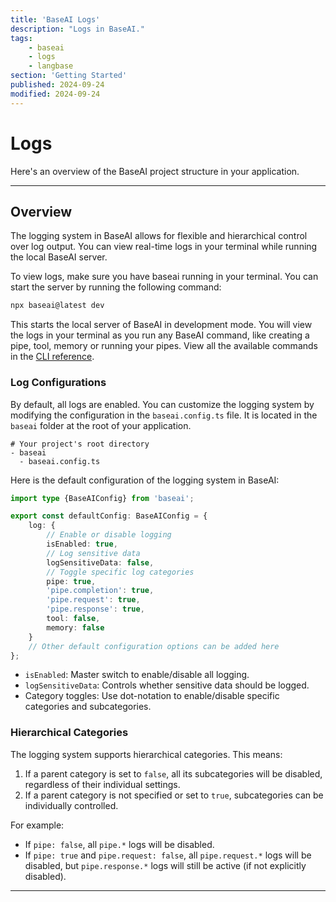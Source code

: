 ```yaml
---
title: 'BaseAI Logs'
description: "Logs in BaseAI."
tags:
    - baseai
    - logs
    - langbase
section: 'Getting Started'
published: 2024-09-24
modified: 2024-09-24
---
```


# Logs

Here's an overview of the BaseAI project structure in your application.

---

## Overview

The logging system in BaseAI allows for flexible and hierarchical control over log output. You can view real-time logs in your terminal while running the local BaseAI server.

To view logs, make sure you have baseai running in your terminal. You can start the server by running the following command:

```bash
npx baseai@latest dev
```

This starts the local server of BaseAI in development mode. You will view the logs in your terminal as you run any BaseAI command, like creating a pipe, tool, memory or running your pipes. View all the available commands in the [CLI reference](/docs/getting-started/cli).

### Log Configurations

By default, all logs are enabled. You can customize the logging system by modifying the configuration in the `baseai.config.ts` file. It is located in the `baseai` folder at the root of your application.

```shell
# Your project's root directory
- baseai
  - baseai.config.ts
```

Here is the default configuration of the logging system in BaseAI:

```ts {{title: "baseai.config.ts"}}
import type {BaseAIConfig} from 'baseai';

export const defaultConfig: BaseAIConfig = {
	log: {
		// Enable or disable logging
		isEnabled: true,
		// Log sensitive data
		logSensitiveData: false,
		// Toggle specific log categories
		pipe: true,
		'pipe.completion': true,
		'pipe.request': true,
		'pipe.response': true,
		tool: false,
		memory: false
	}
	// Other default configuration options can be added here
};
```

- `isEnabled`: Master switch to enable/disable all logging.
- `logSensitiveData`: Controls whether sensitive data should be logged.
- Category toggles: Use dot-notation to enable/disable specific categories and subcategories.

### Hierarchical Categories

The logging system supports hierarchical categories. This means:

1. If a parent category is set to `false`, all its subcategories will be disabled, regardless of their individual settings.
2. If a parent category is not specified or set to `true`, subcategories can be individually controlled.

For example:

- If `pipe: false`, all `pipe.*` logs will be disabled.
- If `pipe: true` and `pipe.request: false`, all `pipe.request.*` logs will be disabled, but `pipe.response.*` logs will still be active (if not explicitly disabled).

---
